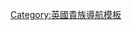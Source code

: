 {{Navbox
| name  = 威瓦利子爵
| title = {{link-en|威瓦利子爵|Viscount Waverley}}
| state = {{{state|autocollapse}}}
| bodyclass = hlist
| list1 =
* [[第一代威瓦利子爵約翰·安德森|第一代子爵約翰·安德森]]（1938年－1958年）
* {{link-en|第二代威瓦利子爵大衛·威瓦利|David Anderson, 2nd Viscount Waverley|第二代子爵大衛·威瓦利}}（1958年－1990年）
* {{link-en|第三代威瓦利子爵約翰·安德森|John Anderson, 3rd Viscount Waverley|第三代子爵約翰·威瓦利}}（1990年至今）
}}<noinclude>
{{collapsible option}}
[[Category:英國貴族導航模板]]
</noinclude>